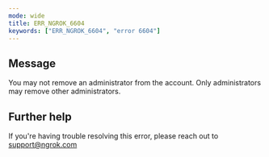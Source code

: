 ```yaml
---
mode: wide
title: ERR_NGROK_6604
keywords: ["ERR_NGROK_6604", "error 6604"]
---
```


## Message

You may not remove an administrator from the account. Only administrators may remove other administrators.

## Further help

If you're having trouble resolving this error, please reach out to [support@ngrok.com](mailto:support@ngrok.com?subject=Help%20with%20ERR_NGROK_6604)

